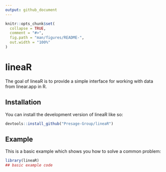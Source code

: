 ```yaml
---
output: github_document
---
```


<!-- README.md is generated from README.Rmd. Please edit that file -->

```r
knitr::opts_chunk$set(
  collapse = TRUE,
  comment = "#>",
  fig.path = "man/figures/README-",
  out.width = "100%"
)
```

# lineaR

<!-- badges: start -->
<!-- badges: end -->

The goal of lineaR is to provide a simple interface for working with data from linear.app in R. 

## Installation

You can install the development version of lineaR like so:

``` r
devtools::install_github("Presage-Group/lineaR")
```

## Example

This is a basic example which shows you how to solve a common problem:

```r
library(lineaR)
## basic example code
```
